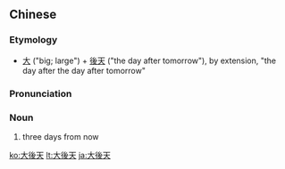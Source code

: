 {{also|大后天}}
==Chinese==
{{zh-forms|s=大后天|type=12}}

===Etymology===
* [[大]] ("big; large") + [[後天]] ("the day after tomorrow"), by extension, "the day after the day after tomorrow"

===Pronunciation===
{{zh-pron
|m=dàhòutiān
|c=daai6 hau6 tin1
|cat=n
}}

===Noun===
{{zh-noun}}

# three days from now

[[ko:大後天]]
[[lt:大後天]]
[[ja:大後天]]
